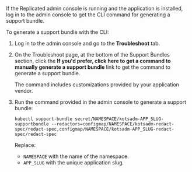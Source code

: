 If the Replicated admin console is running and the application is installed, log in to the admin console to get the CLI command for generating a support bundle.

To generate a support bundle with the CLI:

1. Log in to the admin console and go to the **Troubleshoot** tab.

1. On the Troubleshoot page, at the bottom of the Support Bundles section, click the **If you'd prefer, click here to get a command to manually generate a support bundle** link to get the command to generate a support bundle.

   The command includes customizations provided by your application vendor.

1. Run the command provided in the admin console to generate a support bundle:

   ```
   kubectl support-bundle secret/NAMESPACE/kotsadm-APP_SLUG-supportbundle --redactors=configmap/NAMESPACE/kotsadm-redact-spec/redact-spec,configmap/NAMESPACE/kotsadm-APP_SLUG-redact-spec/redact-spec
   ```

   Replace:
   - `NAMESPACE` with the name of the namespace.
   - `APP_SLUG` with the unique application slug.